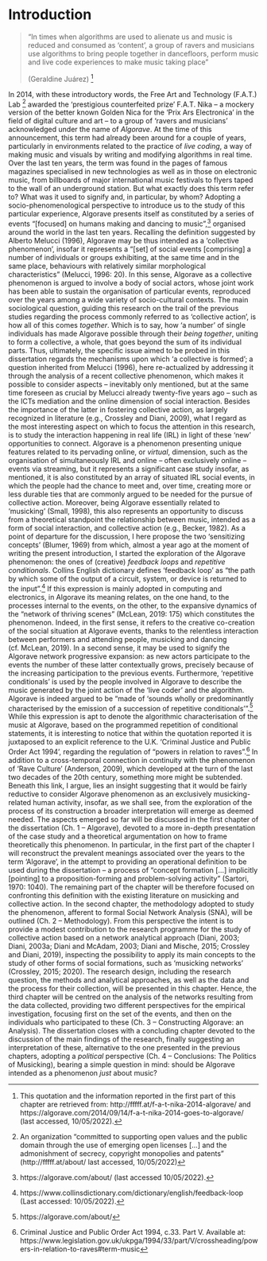 # Introduction {-}

>“In times when algorithms are used to alienate us
>and music is reduced and consumed as ‘content’,
>a group of ravers and musicians use algorithms
>to bring people together in dancefloors,
>perform music and live code experiences 
>to make music taking place”
>
>(Geraldine Juárez) ^[This quotation and the information reported in the first part of this chapter are retrieved from: http://fffff.at/f-a-t-nika-2014-algorave/ and https://algorave.com/2014/09/14/f-a-t-nika-2014-goes-to-algorave/ (last accessed, 10/05/2022).]





In 2014, with these introductory words, the Free Art and Technology (F.A.T.) Lab ^[An organization “committed to supporting open values and the public domain through the use of emerging open licenses […] and the admonishment of secrecy, copyright monopolies and patents” (http://fffff.at/about/ last accessed, 10/05/2022)] awarded the ‘prestigious counterfeited prize’ F.A.T. Nika – a mockery version of the better known Golden Nica for the ‘Prix Ars Electronica’ in the field of digital culture and art – to a group of ‘ravers and musicians’ acknowledged under the name of _Algorave_.
At the time of this announcement, this term had already been around for a couple of years, particularly in environments related to the practice of _live coding_, a way of making music and visuals by writing and modifying algorithms in real time.
Over the last ten years, the term was found in the pages of famous magazines specialised in new technologies as well as in those on electronic music, from billboards of major international music festivals to flyers taped to the wall of an underground station.
But what exactly does this term refer to? What was it used to signify and, in particular, by whom?
Adopting a socio-phenomenological perspective to introduce us to the study of this particular experience, Algorave presents itself as constituted by a series of events “[focused] on humans making and dancing to music”,^[https://algorave.com/about/ (last accessed 10/05/2022).] organised around the world in the last ten years.
Recalling the definition suggested by Alberto Melucci (1996), Algorave may be thus intended as a ‘collective phenomenon’, insofar it represents a “[set] of social events  [comprising] a number of individuals or groups exhibiting, at the same time and in the same place, behaviours with relatively similar morphological characteristics” (Melucci, 1996: 20). In this sense, Algorave as a collective phenomenon is argued to involve a body of social actors, whose joint work has been able to sustain the organisation of particular events, reproduced over the years among a wide variety of socio-cultural contexts.
The main sociological question, guiding this research on the trail of the previous studies regarding the process commonly referred to as ‘collective action’, is how all of this comes _together_. Which is to say, how ‘a number’ of single individuals has made Algorave possible through their _being together_, uniting to form a collective, a whole, that goes beyond the sum of its individual parts. Thus, ultimately, the specific issue aimed to be probed in this dissertation regards the mechanisms upon which ‘a collective is formed’; a question inherited from Melucci (1996), here re-actualized by addressing it through the analysis of a recent collective phenomenon, which makes it possible to consider aspects – inevitably only mentioned, but at the same time foreseen as crucial by Melucci already twenty-five years ago – such as the ICTs mediation and the online dimension of social interaction.
Besides the importance of the latter in fostering collective action, as largely recognized in literature (e.g., Crossley and Diani, 2009), what I regard as the most interesting aspect on which to focus the attention in this research, is to study the interaction happening in real life (IRL) in light of these ‘new’ opportunities to connect.
Algorave is a phenomenon presenting unique features related to its pervading online, or _virtual_, dimension, such as the organisation of simultaneously IRL and online – often exclusively online – events via streaming, but it represents a significant case study insofar, as mentioned, it is also constituted by an array of situated IRL social events, in which the people had the chance to meet and, over time, creating more or less durable ties that are commonly argued to be needed for the pursue of collective action.
Moreover, being Algorave essentially related to ‘musicking’ (Small, 1998), this also represents an opportunity to discuss from a theoretical standpoint the relationship between music, intended as a form of social interaction, and collective action (e.g., Becker, 1982).
As a point of departure for the discussion, I here propose the two ‘sensitizing concepts’ (Blumer, 1969) from which, almost a year ago at the moment of writing the present introduction, I started the exploration of the Algorave phenomenon: the ones of (creative) _feedback loops_ and _repetitive conditionals_.
Collins English dictionary defines ‘feedback loop’ as “the path by which some of the output of a circuit, system, or device is returned to the input”.^[https://www.collinsdictionary.com/dictionary/english/feedback-loop (Last accessed: 10/05/2022).] If this expression is mainly adopted in computing and electronics, in Algorave its meaning relates, on the one hand, to the processes internal to the events, on the other, to the expansive dynamics of the “network of thriving scenes” (McLean, 2019: 175) which constitutes the phenomenon. Indeed, in the first sense, it refers to the creative co-creation of the social situation at Algorave events, thanks to the relentless interaction between performers and attending people, musicking and dancing (cf. McLean, 2019). In a second sense, it may be used to signify the Algorave network progressive expansion: as new actors participate to the events the number of these latter contextually grows, precisely because of the increasing participation to the previous events.
Furthermore, ‘repetitive conditionals’ is used by the people involved in Algorave to describe the music generated by the joint action of the ‘live coder’ and the algorithm. Algorave is indeed argued to be “made of ‘sounds wholly or predominantly characterised by the emission of a succession of repetitive conditionals’”.^[https://algorave.com/about/] While this expression is apt to denote the algorithmic characterisation of the music at Algorave, based on the programmed repetition of conditional statements, it is interesting to notice that within the quotation reported it is juxtaposed to an explicit reference to the U.K. ‘Criminal Justice and Public Order Act 1994’, regarding the regulation of “powers in relation to raves”.^[Criminal Justice and Public Order Act 1994, c.33. Part V. Available at: https://www.legislation.gov.uk/ukpga/1994/33/part/V/crossheading/powers-in-relation-to-raves#term-music] In addition to a cross-temporal connection in continuity with the phenomenon of ‘Rave Culture’ (Anderson, 2009), which developed at the turn of the last two decades of the 20th century, something more might be subtended. Beneath this link, I argue, lies an insight suggesting that it would be fairly reductive to consider Algorave phenomenon as an exclusively musicking-related human activity, insofar, as we shall see, from the exploration of the process of its construction a broader interpretation will emerge as deemed needed.
The aspects emerged so far will be discussed in the first chapter of the dissertation (Ch. 1 – Algorave), devoted to a more in-depth presentation of the case study and a theoretical argumentation on how to frame theoretically this phenomenon. In particular, in the first part of the chapter I will reconstruct the prevalent meanings associated over the years to the term ‘Algorave’, in the attempt to providing an operational definition to be used during the dissertation – a process of “concept formation […] implicitly [pointing] to a proposition-forming and problem-solving activity” (Sartori, 1970: 1040).
The remaining part of the chapter will be therefore focused on confronting this definition with the existing literature on musicking and collective action.
In the second chapter, the methodology adopted to study the phenomenon, afferent to formal Social Network Analysis (SNA), will be outlined (Ch. 2 – Methodology). From this perspective the intent is to provide a modest contribution to the research programme for the study of collective action based on a network analytical approach (Diani, 2003; Diani, 2003a; Diani and McAdam, 2003; Diani and Mische, 2015; Crossley and Diani, 2019), inspecting the possibility to apply its main concepts to the study of other forms of social formations, such as ‘musicking networks’ (Crossley, 2015; 2020). The research design, including the research question, the methods and analytical approaches, as well as the data and the process for their collection, will be presented in this chapter.
Hence, the third chapter will be centred on the analysis of the networks resulting from the data collected, providing two different perspectives for the empirical investigation, focusing first on the set of the events, and then on the individuals who participated to these (Ch. 3 – Constructing Algorave: an Analysis).
The dissertation closes with a concluding chapter devoted to the discussion of the main findings of the research, finally suggesting an interpretation of these, alternative to the one presented in the previous chapters, adopting a _political_ perspective (Ch. 4 – Conclusions: The Politics of Musicking), bearing a simple question in mind: should be Algorave intended as a phenomenon _just_ about music?

